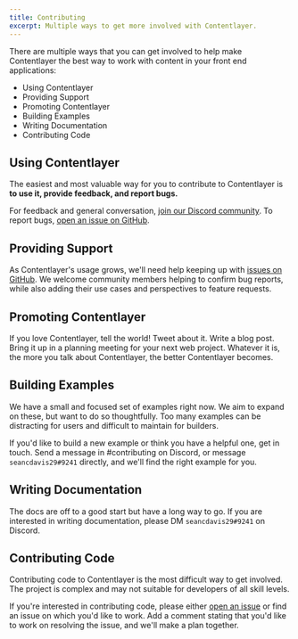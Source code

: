 ```yaml
---
title: Contributing
excerpt: Multiple ways to get more involved with Contentlayer.
---
```


There are multiple ways that you can get involved to help make Contentlayer the best way to work with content in your front end applications:

- Using Contentlayer
- Providing Support
- Promoting Contentlayer
- Building Examples
- Writing Documentation
- Contributing Code

## Using Contentlayer

The easiest and most valuable way for you to contribute to Contentlayer is **to use it, provide feedback, and report bugs.**

For feedback and general conversation, [join our Discord community](https://discord.gg/rytFErsARm). To report bugs, [open an issue on GitHub](https://github.com/contentlayerdev/contentlayer/issues/new).

## Providing Support

As Contentlayer's usage grows, we'll need help keeping up with [issues on GitHub](https://github.com/contentlayerdev/contentlayer/issues). We welcome community members helping to confirm bug reports, while also adding their use cases and perspectives to feature requests.

## Promoting Contentlayer

If you love Contentlayer, tell the world! Tweet about it. Write a blog post. Bring it up in a planning meeting for your next web project. Whatever it is, the more you talk about Contentlayer, the better Contentlayer becomes.

## Building Examples

We have a small and focused set of examples right now. We aim to expand on these, but want to do so thoughtfully. Too many examples can be distracting for users and difficult to maintain for builders.

If you'd like to build a new example or think you have a helpful one, get in touch. Send a message in #contributing on Discord, or message `seancdavis29#9241` directly, and we'll find the right example for you.

## Writing Documentation

The docs are off to a good start but have a long way to go. If you are interested in writing documentation, please DM `seancdavis29#9241` on Discord.

## Contributing Code

<Callout>
  Contributing code to Contentlayer is the most difficult way to get involved. The project is complex and may not
  suitable for developers of all skill levels.
</Callout>

If you're interested in contributing code, please either [open an issue](https://github.com/contentlayerdev/contentlayer/issues/new) or find an issue on which you'd like to work. Add a comment stating that you'd like to work on resolving the issue, and we'll make a plan together.

